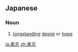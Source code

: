 ==Japanese==
{{ja-kanjitab|そ|し|yomi=on}}

===Noun===
{{ja-noun|そし}}

# [[longstanding]] [[desire]] or [[hope]]

[[ja:素志]]
[[zh:素志]]